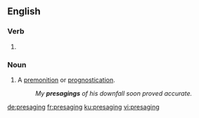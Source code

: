 ==English==

===Verb===
{{head|en|present participle}}

# {{present participle of|presage|lang=en}}

===Noun===
{{en-noun}}

# A [[premonition]] or [[prognostication]].
#: ''My '''presagings''' of his downfall soon proved accurate.''

[[de:presaging]]
[[fr:presaging]]
[[ku:presaging]]
[[vi:presaging]]